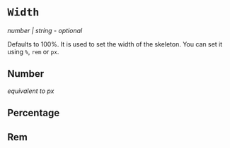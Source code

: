 

<Meta title="Examples | Width" />

# `Width`

_number | string - optional_

Defaults to 100%. It is used to set the width of the skeleton. You can set it using `%`, `rem` or `px`.

## Number

_equivalent to px_

<Preview>
  <Story name="Basic">
    <Skeleton width={300} />
  </Story>
</Preview>

## Percentage

<Preview>
  <Story name="Percentage">
    <Skeleton width="50%" />
  </Story>
</Preview>

## Rem

<Preview>
  <Story name="Rem">
    <Skeleton width="6rem" />
  </Story>
</Preview>
